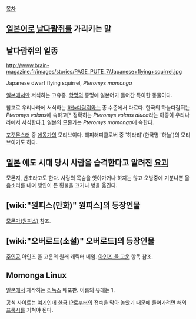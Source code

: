 [[목차]]

== [[일본어]]로 [[날다람쥐]]를 가리키는 말 ==
== 날다람쥐의 일종 ==
http://www.brain-magazine.fr/images/stories/PAGE_PUTE_7/Japanese+flying+squirrel.jpg

Japanese dwarf flying squirrel, ''Pteromys momonga''

[[일본]]에서만 서식하는 고유종. [[학명]]의 종명에 일본어가 들어간 특이한 동물이다.

참고로 우리나라에 서식하는 [[하늘다람쥐]]와는 종 수준에서 다르다. 한국의 하늘다람쥐는 ''Pteromys volans''에 속하고[* 정확히는 ''Pteromys volans aluca''라는 아종이 우리나라에서 서식한다.], 일본의 모몬가는 ''Pteromys momonga''에 속한다.

[[포켓몬스터]] 중 [[에몽가]]의 모티브이다.
해피해피클로버 중 '히라리'(한국명 '하늘')의 모티브이기도 하다.
== [[일본]] 에도 시대 당시 사람을 습격한다고 알려진 [[요괴]] ==
모몬지, 반초라고도 한다.
사람의 목숨을 앗아가거나 하지는 않고 오밤중에 기분나쁜 울음소리를 내며 행인이 든 횟불을 끄거나 병을 옮긴다.

== [wiki:"원피스(만화)" 원피스]의 등장인물 ==
[[모몬가(원피스)]] 참조.

== [wiki:"오버로드(소설)" 오버로드]의 등장인물 ==
[[주인공]] 아인즈 울 고운의 원래 캐릭터 네임. [[아인즈 울 고운]] 항목 참조.

== Momonga Linux ==
[[일본]]에서 제작하는 [[리눅스]] 배포판. 이름의 유래는 1.

공식 사이트는 [http://www.momonga-linux.org/ 여기]인데 [[한국]] [[IP]]로부터의 접속을 막아 놓았기 때문에 들어가려면 해외 [[프록시]]를 거쳐야 된다.
